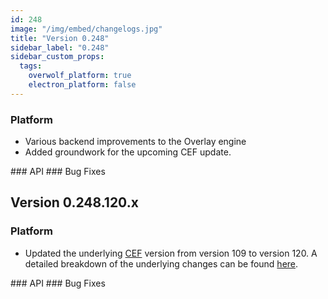 ```yaml
---
id: 248
image: "/img/embed/changelogs.jpg"
title: "Version 0.248"
sidebar_label: "0.248"
sidebar_custom_props:
  tags:
    overwolf_platform: true
    electron_platform: false
---
```


### Platform
- Various backend improvements to the Overlay engine
- Added groundwork for the upcoming CEF update.

<SkipMe type="TEMPLATE">
### API
</SkipMe>

<SkipMe type="TEMPLATE">
### Bug Fixes
</SkipMe>


## Version 0.248.120.x

### Platform
- Updated the underlying [CEF](https://bitbucket.org/chromiumembedded/cef/src/master/)
version from version 109 to version 120. A detailed breakdown of the underlying
changes can be found [here](https://chromestatus.com/features#milestone%3D120).

<SkipMe type="TEMPLATE">
### API
</SkipMe>

<SkipMe type="TEMPLATE">
### Bug Fixes
</SkipMe>